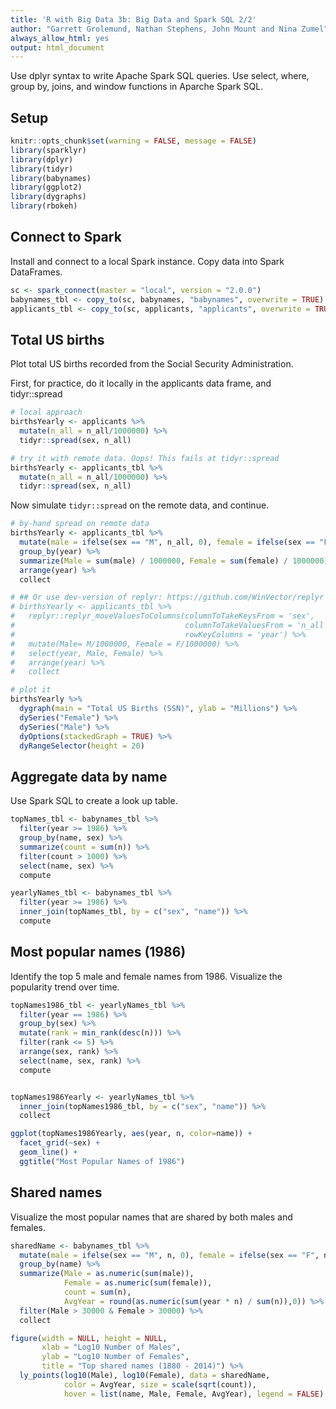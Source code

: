 ```yaml
---
title: 'R with Big Data 3b: Big Data and Spark SQL 2/2'
author: "Garrett Grolemund, Nathan Stephens, John Mount and Nina Zumel"
always_allow_html: yes
output: html_document
---
```


Use dplyr syntax to write Apache Spark SQL queries. Use select, where, group by, joins, and window functions in Aparche Spark SQL.

## Setup

```r
knitr::opts_chunk$set(warning = FALSE, message = FALSE)
library(sparklyr)
library(dplyr)
library(tidyr)
library(babynames)
library(ggplot2)
library(dygraphs)
library(rbokeh)
```

## Connect to Spark

Install and connect to a local Spark instance. Copy data into Spark DataFrames.

```r
sc <- spark_connect(master = "local", version = "2.0.0")
babynames_tbl <- copy_to(sc, babynames, "babynames", overwrite = TRUE)
applicants_tbl <- copy_to(sc, applicants, "applicants", overwrite = TRUE)
```

## Total US births

Plot total US births recorded from the Social Security Administration.

First, for practice, do it locally in the applicants data frame, and tidyr::spread

```r
# local approach
birthsYearly <- applicants %>%  
  mutate(n_all = n_all/1000000) %>%
  tidyr::spread(sex, n_all)

# try it with remote data. Oops! This fails at tidyr::spread
birthsYearly <- applicants_tbl %>%  
  mutate(n_all = n_all/1000000) %>%
  tidyr::spread(sex, n_all)

```

Now simulate `tidyr::spread` on the remote data, and continue.

```r
# by-hand spread on remote data
birthsYearly <- applicants_tbl %>%
  mutate(male = ifelse(sex == "M", n_all, 0), female = ifelse(sex == "F", n_all, 0)) %>%
  group_by(year) %>%
  summarize(Male = sum(male) / 1000000, Female = sum(female) / 1000000) %>%
  arrange(year) %>%
  collect

# ## Or use dev-version of replyr: https://github.com/WinVector/replyr
# birthsYearly <- applicants_tbl %>%
#   replyr::replyr_moveValuesToColumns(columnToTakeKeysFrom = 'sex',
#                                      columnToTakeValuesFrom = 'n_all',
#                                      rowKeyColumns = 'year') %>%
#   mutate(Male= M/1000000, Female = F/1000000) %>% 
#   select(year, Male, Female) %>%
#   arrange(year) %>% 
#   collect

# plot it
birthsYearly %>%
  dygraph(main = "Total US Births (SSN)", ylab = "Millions") %>%
  dySeries("Female") %>%
  dySeries("Male") %>%
  dyOptions(stackedGraph = TRUE) %>%
  dyRangeSelector(height = 20) 
```

## Aggregate data by name

Use Spark SQL to create a look up table. 

```r
topNames_tbl <- babynames_tbl %>%
  filter(year >= 1986) %>%  
  group_by(name, sex) %>%
  summarize(count = sum(n)) %>%
  filter(count > 1000) %>%
  select(name, sex) %>%
  compute

yearlyNames_tbl <- babynames_tbl %>%
  filter(year >= 1986) %>%
  inner_join(topNames_tbl, by = c("sex", "name")) %>%
  compute
```

## Most popular names (1986)

Identify the top 5 male and female names from 1986. Visualize the popularity trend over time.

```r
topNames1986_tbl <- yearlyNames_tbl %>%
  filter(year == 1986) %>%
  group_by(sex) %>%
  mutate(rank = min_rank(desc(n))) %>%
  filter(rank <= 5) %>%
  arrange(sex, rank) %>%
  select(name, sex, rank) %>%
  compute


topNames1986Yearly <- yearlyNames_tbl %>%
  inner_join(topNames1986_tbl, by = c("sex", "name")) %>%
  collect

ggplot(topNames1986Yearly, aes(year, n, color=name)) +
  facet_grid(~sex) +
  geom_line() +
  ggtitle("Most Popular Names of 1986")
```



## Shared names

Visualize the most popular names that are shared by both males and females.

```r
sharedName <- babynames_tbl %>%
  mutate(male = ifelse(sex == "M", n, 0), female = ifelse(sex == "F", n, 0)) %>%
  group_by(name) %>%
  summarize(Male = as.numeric(sum(male)), 
            Female = as.numeric(sum(female)),
            count = sum(n),
            AvgYear = round(as.numeric(sum(year * n) / sum(n)),0)) %>%
  filter(Male > 30000 & Female > 30000) %>%
  collect

figure(width = NULL, height = NULL, 
       xlab = "Log10 Number of Males", 
       ylab = "Log10 Number of Females",
       title = "Top shared names (1880 - 2014)") %>%
  ly_points(log10(Male), log10(Female), data = sharedName,
            color = AvgYear, size = scale(sqrt(count)),
            hover = list(name, Male, Female, AvgYear), legend = FALSE)
```
